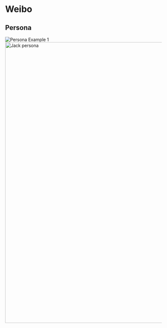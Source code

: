 # Weibo

## Persona {-}
![Persona Example 1](assets/Weibo/Jack persona.png)
<img width="900" alt="Jack persona" src="https://user-images.githubusercontent.com/97947382/158738639-3dd195a7-f700-42ab-91cd-3a2688d33ec2.png">
